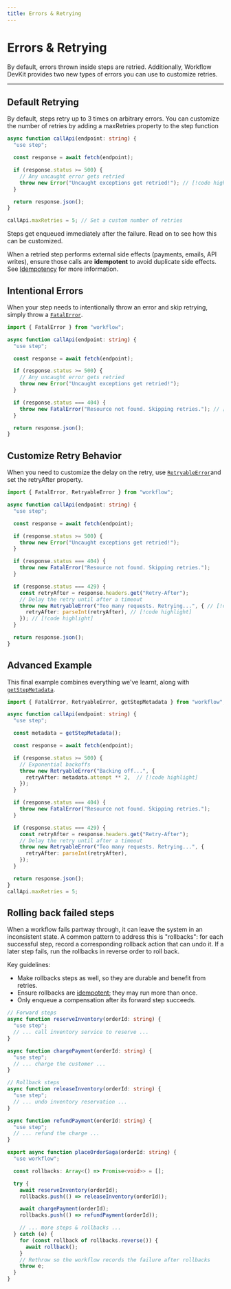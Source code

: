 ```yaml
---
title: Errors & Retrying
---
```


# Errors & Retrying

By default, errors thrown inside steps are retried. Additionally, Workflow DevKit provides two new types of errors you can use to customize retries.

---

## Default Retrying

By default, steps retry up to 3 times on arbitrary errors. You can customize the number of retries by adding a maxRetries property to the step function

```typescript lineNumbers
async function callApi(endpoint: string) {
  "use step";

  const response = await fetch(endpoint);

  if (response.status >= 500) {
    // Any uncaught error gets retried
    throw new Error("Uncaught exceptions get retried!"); // [!code highlight]
  }

  return response.json();
}

callApi.maxRetries = 5; // Set a custom number of retries
```

Steps get enqueued immediately after the failure. Read on to see how this can be customized.

<Callout type="info">
  When a retried step performs external side effects (payments, emails, API
  writes), ensure those calls are <strong>idempotent</strong> to avoid duplicate
  side effects. See <a href="/docs/foundations/idempotency">Idempotency</a> for
  more information.
</Callout>

## Intentional Errors

When your step needs to intentionally throw an error and skip retrying, simply throw a [`FatalError`](/docs/api-reference/workflow/fatal-error).

```typescript lineNumbers
import { FatalError } from "workflow";

async function callApi(endpoint: string) {
  "use step";

  const response = await fetch(endpoint);

  if (response.status >= 500) {
    // Any uncaught error gets retried
    throw new Error("Uncaught exceptions get retried!");
  }

  if (response.status === 404) {
    throw new FatalError("Resource not found. Skipping retries."); // [!code highlight]
  }

  return response.json();
}
```

## Customize Retry Behavior

When you need to customize the delay on the retry, use [`RetryableError`](/docs/api-reference/workflow/retryable-error)and set the retryAfter property.

```typescript lineNumbers
import { FatalError, RetryableError } from "workflow";

async function callApi(endpoint: string) {
  "use step";

  const response = await fetch(endpoint);

  if (response.status >= 500) {
    throw new Error("Uncaught exceptions get retried!");
  }

  if (response.status === 404) {
    throw new FatalError("Resource not found. Skipping retries.");
  }

  if (response.status === 429) {
    const retryAfter = response.headers.get("Retry-After");
    // Delay the retry until after a timeout
    throw new RetryableError("Too many requests. Retrying...", { // [!code highlight]
      retryAfter: parseInt(retryAfter), // [!code highlight]
    }); // [!code highlight]
  }

  return response.json();
}
```

## Advanced Example

This final example combines everything we've learnt, along with [`getStepMetadata`](/docs/api-reference/workflow/get-step-metadata).

```typescript lineNumbers
import { FatalError, RetryableError, getStepMetadata } from "workflow";

async function callApi(endpoint: string) {
  "use step";

  const metadata = getStepMetadata();

  const response = await fetch(endpoint);

  if (response.status >= 500) {
    // Exponential backoffs
    throw new RetryableError("Backing off...", {
      retryAfter: metadata.attempt ** 2,  // [!code highlight]
    });
  }

  if (response.status === 404) {
    throw new FatalError("Resource not found. Skipping retries.");
  }

  if (response.status === 429) {
    const retryAfter = response.headers.get("Retry-After");
    // Delay the retry until after a timeout
    throw new RetryableError("Too many requests. Retrying...", {
      retryAfter: parseInt(retryAfter),
    });
  }

  return response.json();
}
callApi.maxRetries = 5;
```

## Rolling back failed steps

When a workflow fails partway through, it can leave the system in an inconsistent state.
A common pattern to address this is "rollbacks": for each successful step, record a corresponding rollback action that can undo it.
If a later step fails, run the rollbacks in reverse order to roll back.

Key guidelines:

- Make rollbacks steps as well, so they are durable and benefit from retries.
- Ensure rollbacks are [idempotent](/docs/foundations/idempotency); they may run more than once.
- Only enqueue a compensation after its forward step succeeds.

```typescript lineNumbers
// Forward steps
async function reserveInventory(orderId: string) {
  "use step";
  // ... call inventory service to reserve ...
}

async function chargePayment(orderId: string) {
  "use step";
  // ... charge the customer ...
}

// Rollback steps
async function releaseInventory(orderId: string) {
  "use step";
  // ... undo inventory reservation ...
}

async function refundPayment(orderId: string) {
  "use step";
  // ... refund the charge ...
}

export async function placeOrderSaga(orderId: string) {
  "use workflow";

  const rollbacks: Array<() => Promise<void>> = [];

  try {
    await reserveInventory(orderId);
    rollbacks.push(() => releaseInventory(orderId));

    await chargePayment(orderId);
    rollbacks.push(() => refundPayment(orderId));

    // ... more steps & rollbacks ...
  } catch (e) {
    for (const rollback of rollbacks.reverse()) {
      await rollback();
    }
    // Rethrow so the workflow records the failure after rollbacks
    throw e;
  }
}
```
